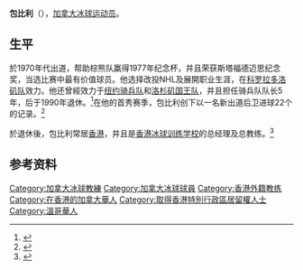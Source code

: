 {{Infobox ice hockey player
| position = [[后卫|后卫]]
| shoots = 左
| height_ft = 6
| height_in = 3
| weight_lb = 215
| played_for = [[洛杉矶国王队|洛杉矶国王队]] <br>[[纽约骑兵队|纽约骑兵队]] <br>[[科罗拉多洛矶_(NHL)|科罗拉多洛矶队]]
| league = [[National_Hockey_League|NHL]]
| ntl_team = CAN
| birth_date = {{birth date and age|1957|6|3}}
| birth_place = [[加拿大|加拿大]][[温哥华|温哥华]]
| career_start = 1977
| career_end = 1990
| draft = 2nd overall
| draft_year = 1977
| draft_team = [[科罗拉多洛矶_(NHL)|科罗拉多洛矶队]]
| wha_draft = 2nd overall
| wha_draft_year = 1977
| wha_draft_team = [[Calgary_Cowboys|Calgary Cowboys]]
}}

'''包比利'''（{{bd|1957年|6月3日}}），[[加拿大|加拿大]][[冰球|冰球]][[运动员|运动员]]。

==生平==
於1970年代出道，帮助棕熊队赢得1977年纪念杯，并且荣获斯塔福德迈思纪念奖，当选比赛中最有价值球员。他选择改投NHL及展開职业生涯，在[[科罗拉多洛矶_(NHL)|科罗拉多洛矶队]]效力。他还曾經效力于[[纽约骑兵队|纽约骑兵队]]和[[洛杉矶国王队|洛杉矶国王队]]，并且担任骑兵队队长5年，后于1990年退休。<ref name=MemCup>{{cite web|title=Memorial Cup Awards|url=http://www.mastercardmemorialcup.ca/page/historyawards|publisher=Mastercard Memorial Cup|accessdate=25 August 2013|archive-date=2016-04-07|archive-url=https://web.archive.org/web/20160407223745/http://www.mastercardmemorialcup.ca/page/historyawards|dead-url=no}}</ref>在他的首秀赛季，包比利创下以一名新出道后卫进球22个的记录。<ref name=Legends>{{cite web|title=Barry David Beck|url=http://www.legendsofhockey.net/LegendsOfHockey/jsp/SearchPlayer.jsp?player=11945|work=Legends of Hockey|publisher=Hockey Hall Of Fame|accessdate=25 August 2013|archive-date=2017-09-10|archive-url=https://web.archive.org/web/20170910220321/http://www.legendsofhockey.net/LegendsOfHockey/jsp/SearchPlayer.jsp?player=11945|dead-url=no}}</ref>

於退休後，包比利常居[[香港|香港]]，并且是[[香港冰球训练学校|香港冰球训练学校]]的总经理及总教练。<ref>{{Cite web |url=http://njrb.njdaily.cn/njrb/html/2012-03/31/content_4372.htm |title=“原来打冰球这么有趣” |accessdate=2014-10-20 |archive-date=2016-03-04 |archive-url=https://web.archive.org/web/20160304230651/http://njrb.njdaily.cn/njrb/html/2012-03/31/content_4372.htm |dead-url=no }}</ref>

==参考资料==
{{Reflist}}

{{DEFAULTSORT:Beck, Barry}}
[[Category:加拿大冰球教練|Category:加拿大冰球教練]]
[[Category:加拿大冰球球員|Category:加拿大冰球球員]]
[[Category:香港外籍教练|Category:香港外籍教练]]
[[Category:在香港的加拿大華人|Category:在香港的加拿大華人]]
[[Category:取得香港特別行政區居留權人士|Category:取得香港特別行政區居留權人士]]
[[Category:溫哥華人|Category:溫哥華人]]